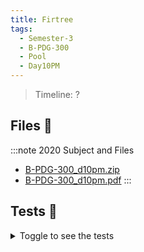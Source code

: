 ```yaml
---
title: Firtree
tags:
  - Semester-3
  - B-PDG-300
  - Pool
  - Day10PM
---
```

> Timeline: ?


## Files 📂

:::note 2020 Subject and Files
- [B-PDG-300_d10pm.zip](https://github.com/Studio-17/Epitech-Subjects/raw/main/Semester-3/B-PDG-300/Pool/Day10PM/B-PDG-300_d10pm.zip)
- [B-PDG-300_d10pm.pdf](https://github.com/Studio-17/Epitech-Subjects/raw/main/Semester-3/B-PDG-300/Pool/Day10PM/B-PDG-300_d10pm.pdf)
:::

## Tests 🤖
<details>
  <summary>Toggle to see the tests</summary>
  <div>
Yo
  </div>
</details>

